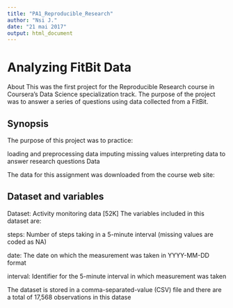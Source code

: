 ---
title: "PA1_Reproducible_Research"
author: "Nsi J."
date: "21 mai 2017"
output: html_document
---

# Analyzing FitBit Data


About This was the first project for the Reproducible Research course in Coursera's Data Science specialization track. The purpose of the project was to answer a series of questions using data collected from a FitBit.

## Synopsis 
The purpose of this project was to practice:

loading and preprocessing data
imputing missing values
interpreting data to answer research questions
Data

The data for this assignment was downloaded from the course web site:  

##  Dataset and variables
Dataset: Activity monitoring data [52K]
The variables included in this dataset are:

steps: Number of steps taking in a 5-minute interval (missing values are coded as NA)

date: The date on which the measurement was taken in YYYY-MM-DD format

interval: Identifier for the 5-minute interval in which measurement was taken

The dataset is stored in a comma-separated-value (CSV) file and there are a total of 17,568 observations in this datase